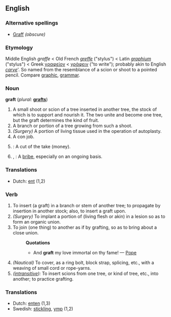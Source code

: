 ==English==

===Alternative spellings===
*[[Graff]] ''(obscure)''

===Etymology===
Middle English ''graffe'' < Old French ''[[greffe]]'' ("stylus") < Latin ''[[graphium]]'' ("stylus") < Greek [[γραφείον]] < [[γράφειν]] ("to write"); probably akin to English ''[[carve]]'''. So named from the resemblance of a scion or shoot to a pointed pencil. Compare [[graphic]], [[grammar]].

===Noun===
'''graft'''  (''plural:'' '''[[grafts]]''')
# A small shoot or scion of a tree inserted in another tree, the stock of which is to support and nourish it. The two unite and become one tree, but the graft determines the kind of fruit.
# A branch or portion of a tree growing from such a shoot. 
# ''(Surgery)'' A portion of living tissue used in the operation of autoplasty.
# A con job.
# {{slang}}: A cut of the take (money).
# {{US}}, {{cattag|Politics}}: A [[bribe]], especially on an ongoing basis. {{uncountable}}

===Translations===
*Dutch: [[ent]] {{m}} (1,2)

===Verb===
{{en-infl-reg-consonant|graft||}}
# To insert (a graft) in a branch or stem of another tree; to propagate by insertion in another stock; also, to insert a graft upon.
# ''(Surgery)'' To implant a portion of (living flesh or akin) in a lesion so as to form an organic union.
# To join (one thing) to another as if by grafting, so as to bring about a close union.
#:'''Quotations'''
#:*And '''graft''' my love immortal on thy fame! — [[Pope]]
# ''(Nautical)'' To cover, as a ring bolt, block strap, splicing, etc., with a weaving of small cord or rope-yarns.
# ''([[intransitive]]):'' To insert scions from one tree, or kind of tree, etc., into another; to practice grafting.

===Translations===
*Dutch: [[enten]] {{m}} (1,3)
*Swedish: [[stickling]], [[ymp]] (1,2)